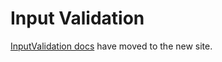 
<Meta title="Components/Forms and Inputs/InputValidation" />

# Input Validation

[InputValidation docs](https://atlantis.getjobber.com/components/InputValidation) have moved to the new site.
